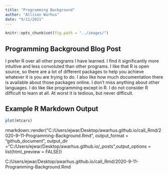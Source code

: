 ```yaml
---
title: "Programming Background"
author: "Allison Warhus"
date: "9/11/2021"
---
```


```r
knitr::opts_chunk$set(fig.path = "../images/")
```

## Programming Background Blog Post

I prefer R over all other programs I have learned. I find it significantly more intuitive and less convoluted than other programs. I like that R is open source, so there are a lot of different packages to help you achieve whatever it is you are trying to do. I also like how much documentation there is available about those packages online.
I don't miss anything about other languages. I do like like programming except in R. I do not consider R difficult to learn at all. At worst it is tedious, but never difficult. 

## Example R Markdown Output

```r
plot(mtcars)
```


rmarkdown::render("C:/Users/ejwar/Desktop/awarhus.github.io/call_Rmd/2020-9-11-Programming-Background.Rmd", output_format = "github_document", output_dir ="C:/Users/ejwar/Desktop/awarhus.github.io/_posts",output_options = list(html_preview = FALSE))

C:/Users/ejwar/Desktop/awarhus.github.io/call_Rmd/2020-9-11-Programming-Background.Rmd